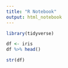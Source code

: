 ```yaml
---
title: "R Notebook"
output: html_notebook
---
```


```r
library(tidyverse)
```


```r
df <- iris
df %>% head()
```



```r
str(df)

```

